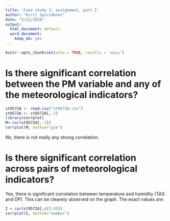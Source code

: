 ```yaml
---
title: 'Case study 2: assignment, part I'
author: "Kiril Spiridonov"
date: "5/12/2020"
output:
  html_document: default
  word_document: 
    keep_md: yes
---
```


```r
knitr::opts_chunk$set(echo = TRUE, results = 'asis')
```
  

# Is there significant correlation between the PM variable and any of the meteorological indicators?
  
```r
st9572A <- read.csv("st9572A.csv")
st9572A <- st9572A[,-1]
library(corrplot)
M<-cor(st9572A[,-1])
corrplot(M, method="pie")
```
  
No, there is not really any strong correlation.  

# Is there significant correlation across pairs of meteorological indicators?
  
Yes, there is significant correlation between temperature and humidity (TAS and DP). This can be clearely observed on the graph. The exact values are:
  
```r
I = cor(st9572A[,c(3:8)])
corrplot(I, method="number")
```


